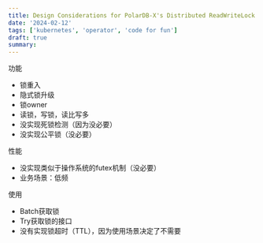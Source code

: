 ```yaml
---
title: Design Considerations for PolarDB-X's Distributed ReadWriteLock
date: '2024-02-12'
tags: ['kubernetes', 'operator', 'code for fun']
draft: true
summary:
---
```


功能

- 锁重入
- 隐式锁升级
- 锁owner
- 读锁，写锁，读比写多
- 没实现死锁检测（因为没必要）
- 没实现公平锁（没必要）


性能

- 没实现类似于操作系统的futex机制（没必要）
- 业务场景：低频

使用
- Batch获取锁
- Try获取锁的接口
- 没有实现锁超时（TTL），因为使用场景决定了不需要
